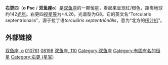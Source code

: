 {{Starbox short |
| name=右更四
| epoch=[[J2000.0|J2000.0]]
| constell=[[双鱼座|双鱼座]]
| 星官= [[娄宿|娄宿]] [[:Category:右更_(星官)|右更]]
| ra=01<sup>h</sup> 45<sup>m</sup> 23.6<sup>s</sup>
| dec=+09° 09' 28"
| spectral=G8III
| appmag_v=+4.26
| dist_ly=142
| dist_pc=43.5
| names=Torcularis Septentrionalis, 110 Psc, [[亮星星表|HR]] 510, [[HD星表|HD]] 10761, FK5 60, [[SAO星表|SAO]] 110110
}}

'''右更四'''（'''ο Psc''' / '''双鱼座ο'''）是[[双鱼座|双鱼座]]的一颗恒星，看起来呈现红/橙色，距离地球约142[[光年|光年]]。右更四[[视星等|视星等]]为+4.26，光谱型为G8。它的英文名“Torcularis septentrionalis”，源于拉丁语''torculāris septentriōnālis''，意为“北方的[[榨汁机|榨汁机]]”。


==外部链接==

{{Stars of Pisces}}
{{星官|右更|5|5}}

[[Category:拜耳天体|双鱼座, ο]]
[[Category:HD和HDE天體|010761]]
[[Category:HIP天體|08198]]
[[Category:佛氏天體|双鱼座, 110]]
[[Category:双鱼座|Category:双鱼座]]
[[Category:有固有名的恒星|Category:有固有名的恒星]]
[[Category:右更_(星官)|Category:右更 (星官)]]
